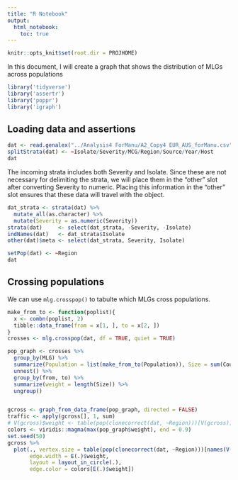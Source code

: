 ```yaml
---
title: "R Notebook"
output: 
  html_notebook:
    toc: true
---
```


```r
knitr::opts_knit$set(root.dir = PROJHOME)
```

In this document, I will create a graph that shows the distribution of MLGs
across populations

```r
library('tidyverse')
library('assertr')
library('poppr')
library('igraph')
```

## Loading data and assertions





```r
dat <- read.genalex("../Analysis4 ForManu/A2_Copy4 EUR_AUS_forManu.csv", ploidy = 1)
splitStrata(dat) <- ~Isolate/Severity/MCG/Region/Source/Year/Host
dat
```

The incoming strata includes both Severity and Isolate. Since these are not
necessary for delimiting the strata, we will place them in the "other" slot
after converting Severity to numeric. Placing this information in the "other"
slot ensures that these data will travel with the object.

```r
dat_strata <- strata(dat) %>%
  mutate_all(as.character) %>%
  mutate(Severity = as.numeric(Severity))
strata(dat)     <- select(dat_strata, -Severity, -Isolate)
indNames(dat)   <- dat_strata$Isolate
other(dat)$meta <- select(dat_strata, Severity, Isolate)
```

```r
setPop(dat) <- ~Region
dat
```

## Crossing populations


We can use `mlg.crosspop()` to tabulte which MLGs cross populations.

```r
make_from_to <- function(poplist){
  x <- combn(poplist, 2)
  tibble::data_frame(from = x[1, ], to = x[2, ])
}
crosses <- mlg.crosspop(dat, df = TRUE, quiet = TRUE)

pop_graph <- crosses %>%
  group_by(MLG) %>% 
  summarize(Population = list(make_from_to(Population)), Size = sum(Count)) %>%
  unnest() %>%
  group_by(from, to) %>%
  summarize(weight = length(Size)) %>%
  ungroup()


gcross <- graph_from_data_frame(pop_graph, directed = FALSE)
traffic <- apply(gcross[], 1, sum)
# V(gcross)$weight <- table(pop(clonecorrect(dat, ~Region)))[V(gcross)]
colors <- viridis::magma(max(pop_graph$weight), end = 0.9)
set.seed(50)
gcross %>%
  plot(., vertex.size = table(pop(clonecorrect(dat, ~Region)))[names(V(gcross))],
       edge.width = E(.)$weight, 
       layout = layout_in_circle(.),
       edge.color = colors[E(.)$weight])

```

